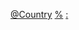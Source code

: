 {{Categories by country|nocat}}
{{Commons category|Special schools by country}}

[[Category:特殊學校|@Country]]
[[Category:各國學校|%]]
[[Category:各國特殊教育|:]]
